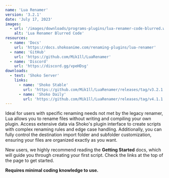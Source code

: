 ```yaml
---
name: 'Lua Renamer'
version: '3.2.1'
date: 'July 17, 2023'
images:
  - url: '/images/downloads/programs-plugins/lua-renamer-code-blurred.webp'
    alt: 'Lua Renamer Blurred Code'
resources:
  - name: 'Docs'
    url: 'https://docs.shokoanime.com/renaming-plugins/lua-renamer'
  - name: 'GitHub'
    url: 'https://github.com/Mik1ll/LuaRenamer'
  - name: 'Discord'
    url: 'https://discord.gg/vpeHDsg'
downloads:
  - text: 'Shoko Server'
    links:
      - name: 'Shoko Stable'
        url: 'https://github.com/Mik1ll/LuaRenamer/releases/tag/v3.2.1'
      - name: 'Shoko Daily'
        url: 'https://github.com/Mik1ll/LuaRenamer/releases/tag/v4.1.1'
---
```


Ideal for users with specific renaming needs not met by the legacy renamer, Lua allows you to rename files without
writing and compiling your own plugin. Access extensive data via Shoko's plugin interface to create scripts with complex
renaming rules and edge case handling. Additionally, you can fully control the destination import folder and subfolder
customization, ensuring your files are organized exactly as you want.

New users, we highly recommend reading the **Getting Started** docs, which will guide you through creating your first
script. Check the links at the top of the page to get started.

**Requires minimal coding knowledge to use.**
